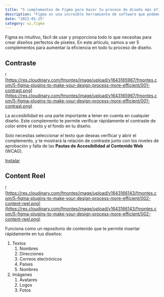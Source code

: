 ```yaml
---
title: "5 complementos de Figma para hacer tu proceso de diseño más eficiente"
description: "Figma es una increíble herramienta de software que podemos mejorar aún más utilizando los complementos que la comunidad crea y pone a disposición de todos."
date: "2022-01-25"
category: ui,figma
---
```



Figma es intuitivo, fácil de usar y proporciona todo lo que necesitas para crear diseños perfectos de píxeles. En este artículo, vamos a ver 5 complementos para aumentar la eficiencia en todo tu proceso de diseño.

## Contraste

![https://res.cloudinary.com/fmontes/image/upload/v1643165967/fmontes.com/5-figma-plugins-to-make-your-design-process-more-efficient/001-contrast.png](https://res.cloudinary.com/fmontes/image/upload/v1643165967/fmontes.com/5-figma-plugins-to-make-your-design-process-more-efficient/001-contrast.png)

La accesibilidad es una parte importante a tener en cuenta en cualquier diseño. Este complemento te permite verificar rápidamente el contraste de color entre el texto y el fondo en tu diseño.

Solo necesitas seleccionar el texto que deseas verificar y abrir el complemento, y te mostrará la relación de contraste junto con los niveles de aprobación y falla de las **Pautas de Accesibilidad al Contenido Web** (WCAG).

[Instalar](https://www.figma.com/community/plugin/748533339900865323/Contrast)

## **Content Reel**

![https://res.cloudinary.com/fmontes/image/upload/v1643166143/fmontes.com/5-figma-plugins-to-make-your-design-process-more-efficient/002-content-reel.png](https://res.cloudinary.com/fmontes/image/upload/v1643166143/fmontes.com/5-figma-plugins-to-make-your-design-process-more-efficient/002-content-reel.png)

Funciona como un repositorio de contenido que te permite insertar rápidamente en tus diseños:

1. Textos
    1. Nombres
    2. Direcciones
    3. Correos electrónicos
    4. Países
    5. Nombres
2. Imágenes
    1. Avatares
    2. Logos
    3. Fotos
    